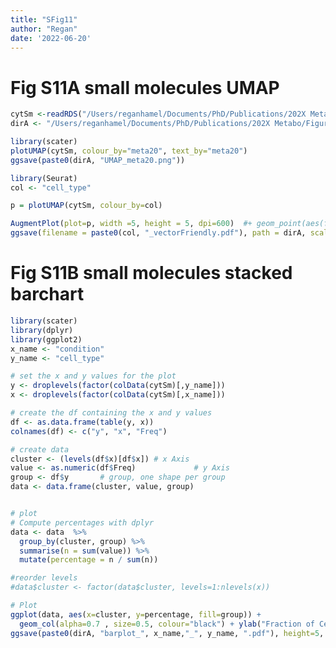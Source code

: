 ```yaml
---
title: "SFig11"
author: "Regan"
date: '2022-06-20'
---
```


# Fig S11A small molecules UMAP
```r
cytSm <-readRDS("/Users/reganhamel/Documents/PhD/Publications/202X Metabo/CyTOF/treatment_debarcoded_files/05.04.2022/2_Anno100/LucaAnno/sce.RDS")
dirA <- "/Users/reganhamel/Documents/PhD/Publications/202X Metabo/Figures/FigS11/"
```

```r
library(scater)
plotUMAP(cytSm, colour_by="meta20", text_by="meta20")
ggsave(paste0(dirA, "UMAP_meta20.png"))
```

```r
library(Seurat)
col <- "cell_type"

p = plotUMAP(cytSm, colour_by=col)

AugmentPlot(plot=p, width =5, height = 5, dpi=600)  #+ geom_point(aes(fill=colData(sce)["complex1_logs"][,1]), pch=21, stroke = .0, alpha = 0.6, size=2)
ggsave(filename = paste0(col, "_vectorFriendly.pdf"), path = dirA, scale = 1, width = 5, height = 5, dpi = 300, limitsize = TRUE)
```

# Fig S11B small molecules stacked barchart
```r
library(scater)
library(dplyr)
library(ggplot2)
x_name <- "condition"
y_name <- "cell_type"

# set the x and y values for the plot
y <- droplevels(factor(colData(cytSm)[,y_name]))
x <- droplevels(factor(colData(cytSm)[,x_name]))

# create the df containing the x and y values
df <- as.data.frame(table(y, x))
colnames(df) <- c("y", "x", "Freq")

# create data
cluster <- (levels(df$x)[df$x]) # x Axis
value <- as.numeric(df$Freq)             # y Axis
group <- df$y       # group, one shape per group
data <- data.frame(cluster, value, group)


# plot
# Compute percentages with dplyr
data <- data  %>%
  group_by(cluster, group) %>%
  summarise(n = sum(value)) %>%
  mutate(percentage = n / sum(n))

#reorder levels
#data$cluster <- factor(data$cluster, levels=1:nlevels(x))

# Plot
ggplot(data, aes(x=cluster, y=percentage, fill=group)) + 
  geom_col(alpha=0.7 , size=0.5, colour="black") + ylab("Fraction of Cells") + theme_minimal() +theme(axis.text.x = element_text(angle = 45, hjust=1)) + xlab(NULL)
ggsave(paste0(dirA, "barplot_", x_name,"_", y_name, ".pdf"), height=5, width=5)
```

